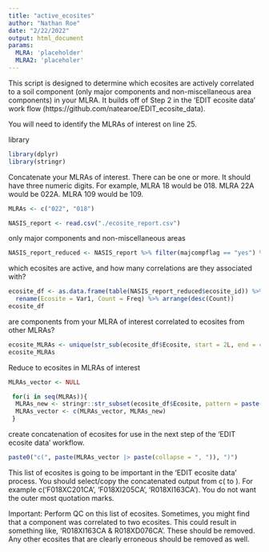 ```yaml
---
title: "active_ecosites"
author: "Nathan Roe"
date: "2/22/2022"
output: html_document
params:
  MLRA: 'placeholder'
  MLRA2: 'placeholer'
---
```


This script is designed to determine which ecosites are actively correlated to a soil component
(only major components and non-miscellaneous area components) in your MLRA. It builds off of Step 2
in the 'EDIT ecosite data' work flow (https://github.com/natearoe/EDIT_ecosite_data). 

You will need to identify the MLRAs of interest on line 25.

library
```r
library(dplyr)
library(stringr)
```

Concatenate your MLRAs of interest. There can be one or more. It should have three numeric digits. For example, MLRA 18 would be 018. MLRA 22A would be 022A. MLRA 109 would be 109.
```r
MLRAs <- c("022", "018")

NASIS_report <- read.csv("./ecosite_report.csv")
```

only major components and non-miscellaneous areas
```r
NASIS_report_reduced <- NASIS_report %>% filter(majcompflag == "yes") %>% filter(compkind != "miscellaneous area")
```

which ecosites are active, and how many correlations are they associated with?
```r
ecosite_df <- as.data.frame(table(NASIS_report_reduced$ecosite_id)) %>% 
  rename(Ecosite = Var1, Count = Freq) %>% arrange(desc(Count))
ecosite_df
```

are components from your MLRA of interest correlated to ecosites from other MLRAs?
```r
ecosite_MLRAs <- unique(str_sub(ecosite_df$Ecosite, start = 2L, end = 4L))
ecosite_MLRAs
```

Reduce to ecosites in MLRAs of interest
```r
MLRAs_vector <- NULL

 for(i in seq(MLRAs)){
  MLRAs_new <- stringr::str_subset(ecosite_df$Ecosite, pattern = paste("(?<=R|F{1})", MLRAs[i], sep = ""))
  MLRAs_vector <- c(MLRAs_vector, MLRAs_new)
 }

```

create concatenation of ecosites for use in the next step of the 'EDIT ecosite data' workflow. 
```r
paste0("c(", paste(MLRAs_vector |> paste(collapse = ", ")), ")")
```

This list of ecosites is going to be important in the 'EDIT ecosite data' process. You should select/copy the concatenated output from
c( to ). For example c('F018XC201CA', 'F018XI205CA', 'R018XI163CA'). You do not want the outer most quotation marks. 

Important: Perform QC on this list of ecosites. Sometimes, you might find that a component was correlated to two ecosites. This could result in something like, 'R018XI163CA & R018XD076CA'. These should be removed. Any other ecosites that are clearly erroneous should be removed as well. 
